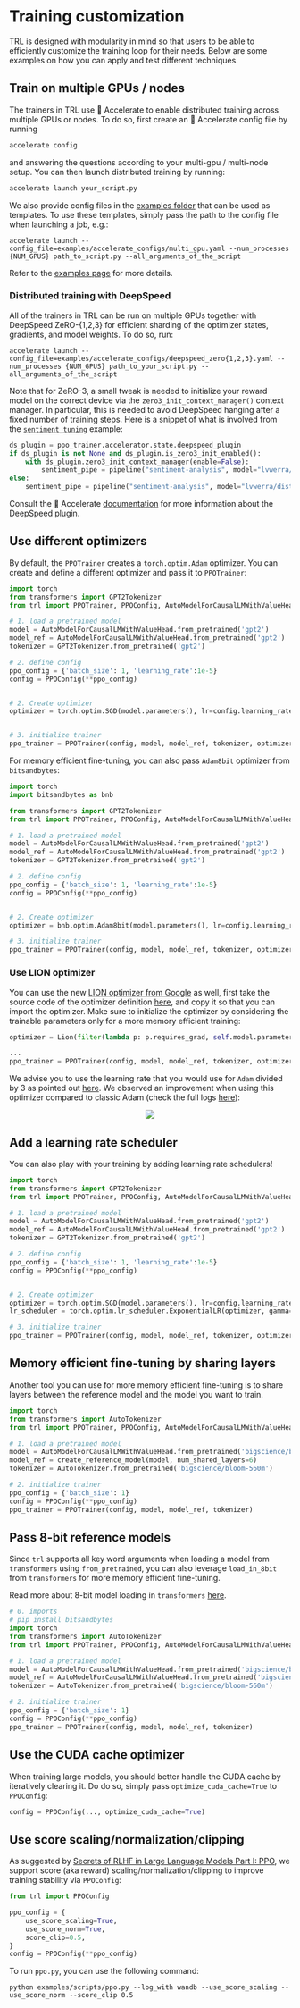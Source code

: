 # Training customization

TRL is designed with modularity in mind so that users to be able to efficiently customize the training loop for their needs. Below are some examples on how you can apply and test different techniques.

## Train on multiple GPUs / nodes

The trainers in TRL use 🤗 Accelerate to enable distributed training across multiple GPUs or nodes. To do so, first create an 🤗 Accelerate config file by running

```bash
accelerate config
```

and answering the questions according to your multi-gpu / multi-node setup. You can then launch distributed training by running:

```bash
accelerate launch your_script.py
```

We also provide config files in the [examples folder](https://github.com/huggingface/trl/tree/main/examples/accelerate_configs) that can be used as templates. To use these templates, simply pass the path to the config file when launching a job, e.g.:

```shell
accelerate launch --config_file=examples/accelerate_configs/multi_gpu.yaml --num_processes {NUM_GPUS} path_to_script.py --all_arguments_of_the_script
```

Refer to the [examples page](https://github.com/huggingface/trl/tree/main/examples) for more details.

### Distributed training with DeepSpeed

All of the trainers in TRL can be run on multiple GPUs together with DeepSpeed ZeRO-{1,2,3} for efficient sharding of the optimizer states, gradients, and model weights. To do so, run:

```shell
accelerate launch --config_file=examples/accelerate_configs/deepspeed_zero{1,2,3}.yaml --num_processes {NUM_GPUS} path_to_your_script.py --all_arguments_of_the_script
```

Note that for ZeRO-3, a small tweak is needed to initialize your reward model on the correct device via the `zero3_init_context_manager()` context manager. In particular, this is needed to avoid DeepSpeed hanging after a fixed number of training steps. Here is a snippet of what is involved from the [`sentiment_tuning`](https://github.com/huggingface/trl/blob/main/examples/scripts/ppo.py) example:

```python
ds_plugin = ppo_trainer.accelerator.state.deepspeed_plugin
if ds_plugin is not None and ds_plugin.is_zero3_init_enabled():
    with ds_plugin.zero3_init_context_manager(enable=False):
        sentiment_pipe = pipeline("sentiment-analysis", model="lvwerra/distilbert-imdb", device=device)
else:
    sentiment_pipe = pipeline("sentiment-analysis", model="lvwerra/distilbert-imdb", device=device)
```

Consult the 🤗 Accelerate [documentation](https://huggingface.co/docs/accelerate/usage_guides/deepspeed) for more information about the DeepSpeed plugin.


## Use different optimizers

By default, the `PPOTrainer` creates a `torch.optim.Adam` optimizer. You can create and define a different optimizer and pass it to `PPOTrainer`:
```python
import torch
from transformers import GPT2Tokenizer
from trl import PPOTrainer, PPOConfig, AutoModelForCausalLMWithValueHead

# 1. load a pretrained model
model = AutoModelForCausalLMWithValueHead.from_pretrained('gpt2')
model_ref = AutoModelForCausalLMWithValueHead.from_pretrained('gpt2')
tokenizer = GPT2Tokenizer.from_pretrained('gpt2')

# 2. define config
ppo_config = {'batch_size': 1, 'learning_rate':1e-5}
config = PPOConfig(**ppo_config)


# 2. Create optimizer
optimizer = torch.optim.SGD(model.parameters(), lr=config.learning_rate)


# 3. initialize trainer
ppo_trainer = PPOTrainer(config, model, model_ref, tokenizer, optimizer=optimizer)
```

For memory efficient fine-tuning, you can also pass `Adam8bit` optimizer from `bitsandbytes`:

```python
import torch
import bitsandbytes as bnb

from transformers import GPT2Tokenizer
from trl import PPOTrainer, PPOConfig, AutoModelForCausalLMWithValueHead

# 1. load a pretrained model
model = AutoModelForCausalLMWithValueHead.from_pretrained('gpt2')
model_ref = AutoModelForCausalLMWithValueHead.from_pretrained('gpt2')
tokenizer = GPT2Tokenizer.from_pretrained('gpt2')

# 2. define config
ppo_config = {'batch_size': 1, 'learning_rate':1e-5}
config = PPOConfig(**ppo_config)


# 2. Create optimizer
optimizer = bnb.optim.Adam8bit(model.parameters(), lr=config.learning_rate)

# 3. initialize trainer
ppo_trainer = PPOTrainer(config, model, model_ref, tokenizer, optimizer=optimizer)
```

### Use LION optimizer

You can use the new [LION optimizer from Google](https://arxiv.org/abs/2302.06675) as well, first take the source code of the optimizer definition [here](https://github.com/lucidrains/lion-pytorch/blob/main/lion_pytorch/lion_pytorch.py), and copy it so that you can import the optimizer. Make sure to initialize the optimizer by considering the trainable parameters only for a more memory efficient training:
```python
optimizer = Lion(filter(lambda p: p.requires_grad, self.model.parameters()), lr=self.config.learning_rate)

...
ppo_trainer = PPOTrainer(config, model, model_ref, tokenizer, optimizer=optimizer)
```
We advise you to use the learning rate that you would use for `Adam` divided by 3 as pointed out [here](https://github.com/lucidrains/lion-pytorch#lion---pytorch). We observed an improvement when using this optimizer compared to classic Adam (check the full logs [here](https://wandb.ai/distill-bloom/trl/runs/lj4bheke?workspace=user-younesbelkada)):

<div style="text-align: center">
<img src="https://huggingface.co/datasets/trl-internal-testing/example-images/resolve/main/images/trl-lion.png">
</div>


## Add a learning rate scheduler

You can also play with your training by adding learning rate schedulers!
```python
import torch
from transformers import GPT2Tokenizer
from trl import PPOTrainer, PPOConfig, AutoModelForCausalLMWithValueHead

# 1. load a pretrained model
model = AutoModelForCausalLMWithValueHead.from_pretrained('gpt2')
model_ref = AutoModelForCausalLMWithValueHead.from_pretrained('gpt2')
tokenizer = GPT2Tokenizer.from_pretrained('gpt2')

# 2. define config
ppo_config = {'batch_size': 1, 'learning_rate':1e-5}
config = PPOConfig(**ppo_config)


# 2. Create optimizer
optimizer = torch.optim.SGD(model.parameters(), lr=config.learning_rate)
lr_scheduler = torch.optim.lr_scheduler.ExponentialLR(optimizer, gamma=0.9)

# 3. initialize trainer
ppo_trainer = PPOTrainer(config, model, model_ref, tokenizer, optimizer=optimizer, lr_scheduler=lr_scheduler)
```

## Memory efficient fine-tuning by sharing layers

Another tool you can use for more memory efficient fine-tuning is to share layers between the reference model and the model you want to train.
```python
import torch
from transformers import AutoTokenizer
from trl import PPOTrainer, PPOConfig, AutoModelForCausalLMWithValueHead, create_reference_model

# 1. load a pretrained model
model = AutoModelForCausalLMWithValueHead.from_pretrained('bigscience/bloom-560m')
model_ref = create_reference_model(model, num_shared_layers=6)
tokenizer = AutoTokenizer.from_pretrained('bigscience/bloom-560m')

# 2. initialize trainer
ppo_config = {'batch_size': 1}
config = PPOConfig(**ppo_config)
ppo_trainer = PPOTrainer(config, model, model_ref, tokenizer)
```

## Pass 8-bit reference models 
 
<div>

Since `trl` supports all key word arguments when loading a model from `transformers` using `from_pretrained`, you can also leverage `load_in_8bit` from `transformers` for more memory efficient fine-tuning.

Read more about 8-bit model loading in `transformers` [here](https://huggingface.co/docs/transformers/perf_infer_gpu_one#bitsandbytes-integration-for-int8-mixedprecision-matrix-decomposition).

</div>

```python
# 0. imports
# pip install bitsandbytes
import torch
from transformers import AutoTokenizer
from trl import PPOTrainer, PPOConfig, AutoModelForCausalLMWithValueHead

# 1. load a pretrained model
model = AutoModelForCausalLMWithValueHead.from_pretrained('bigscience/bloom-560m')
model_ref = AutoModelForCausalLMWithValueHead.from_pretrained('bigscience/bloom-560m', device_map="auto", load_in_8bit=True)
tokenizer = AutoTokenizer.from_pretrained('bigscience/bloom-560m')

# 2. initialize trainer
ppo_config = {'batch_size': 1}
config = PPOConfig(**ppo_config)
ppo_trainer = PPOTrainer(config, model, model_ref, tokenizer)
```

## Use the CUDA cache optimizer

When training large models, you should better handle the CUDA cache by iteratively clearing it. Do do so, simply pass `optimize_cuda_cache=True` to `PPOConfig`:

```python
config = PPOConfig(..., optimize_cuda_cache=True)
```



## Use score scaling/normalization/clipping
As suggested by [Secrets of RLHF in Large Language Models Part I: PPO](https://arxiv.org/abs/2307.04964), we support score (aka reward) scaling/normalization/clipping to improve training stability via `PPOConfig`:
```python
from trl import PPOConfig

ppo_config = {
    use_score_scaling=True,
    use_score_norm=True,
    score_clip=0.5,
}
config = PPOConfig(**ppo_config)
```

To run `ppo.py`, you can use the following command:
```
python examples/scripts/ppo.py --log_with wandb --use_score_scaling --use_score_norm --score_clip 0.5
```
